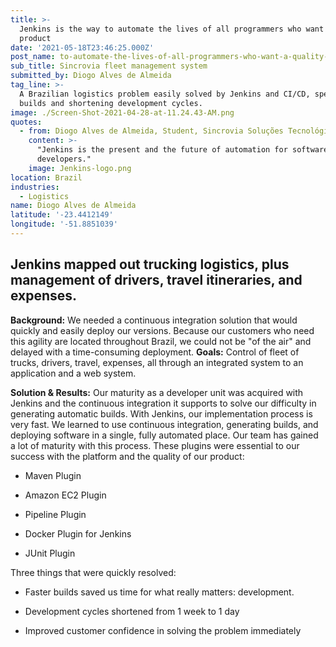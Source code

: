 ```yaml
---
title: >-
  Jenkins is the way to automate the lives of all programmers who want a quality
  product
date: '2021-05-18T23:46:25.000Z'
post_name: to-automate-the-lives-of-all-programmers-who-want-a-quality-product
sub_title: Sincrovia fleet management system
submitted_by: Diogo Alves de Almeida
tag_line: >-
  A Brazilian logistics problem easily solved by Jenkins and CI/CD, speeding
  builds and shortening development cycles.
image: ./Screen-Shot-2021-04-28-at-11.24.43-AM.png
quotes:
  - from: Diogo Alves de Almeida, Student, Sincrovia Soluções Tecnológicas
    content: >-
      "Jenkins is the present and the future of automation for software
      developers."
    image: Jenkins-logo.png
location: Brazil
industries:
  - Logistics
name: Diogo Alves de Almeida
latitude: '-23.4412149'
longitude: '-51.8851039'
---
```

## Jenkins mapped out trucking logistics, plus management of drivers, travel itineraries, and expenses.

**Background:** We needed a continuous integration solution that would quickly and easily deploy our versions. Because our customers who need this agility are located throughout Brazil, we could not be "of the air" and delayed with a time-consuming deployment. **Goals:** Control of fleet of trucks, drivers, travel, expenses, all through an integrated system to an application and a web system.

<Testimonal idx="0" />

**Solution & Results:** Our maturity as a developer unit was acquired with Jenkins and the continuous integration it supports to solve our difficulty in generating automatic builds. With Jenkins, our implementation process is very fast. We learned to use continuous integration, generating builds, and deploying software in a single, fully automated place. Our team has gained a lot of maturity with this process. These plugins were essential to our success with the platform and the quality of our product:

-   Maven Plugin

-   Amazon EC2 Plugin

-   Pipeline Plugin

-   Docker Plugin for Jenkins

-   JUnit Plugin

Three things that were quickly resolved:

-   Faster builds saved us time for what really matters: development.

-   Development cycles shortened from 1 week to 1 day

-   Improved customer confidence in solving the problem immediately
